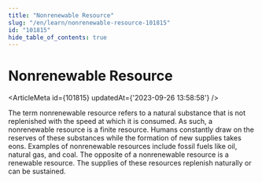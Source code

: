 ```yaml
---
title: "Nonrenewable Resource"
slug: "/en/learn/nonrenewable-resource-101815"
id: "101815"
hide_table_of_contents: true
---
```



# Nonrenewable Resource

<ArticleMeta id={101815} updatedAt={'2023-09-26 13:58:58'} />
<div className='border-solid border-b border-t-0 my-4 border-[var(--ifm-color-gray-300)]' />

The term nonrenewable resource refers to a natural substance that is not replenished with the speed at which it is consumed. As such, a nonrenewable resource is a finite resource. Humans constantly draw on the reserves of these substances while the formation of new supplies takes eons. Examples of nonrenewable resources include fossil fuels like oil, natural gas, and coal. The opposite of a nonrenewable resource is a renewable resource. The supplies of these resources replenish naturally or can be sustained.
